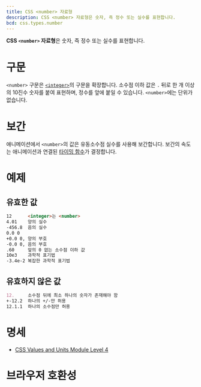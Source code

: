 ```yaml
---
title: CSS <number> 자료형
description: CSS <number> 자료형은 숫자, 즉 정수 또는 실수를 표현합니다.
bcd: css.types.number
---
```


**CSS `<number>` 자료형**은 숫자, 즉 정수 또는 실수를 표현합니다.

# 구문

`<number>` 구문은 [`<integer>`](./integer)의 구문을 확장합니다. 소수점 이하 값은 `.` 뒤로 한 개 이상의 10진수 숫자를 붙여 표현하며, 정수를 앞에 붙일 수 있습니다. `<number>`에는 단위가 없습니다.

# 보간

애니메이션에서 `<number>`의 값은 유동소수점 실수를 사용해 보간합니다. 보간의 속도는 애니메이션과 연결된 [타이밍 함수](https://developer.mozilla.org/en-US/docs/Web/CSS/easing-function)가 결정합니다.

# 예제

## 유효한 값

```md variant=good
12      <integer>는 <number>
4.01    양의 실수
-456.8  음의 실수
0.0 0
+0.0 0, 양의 부호
-0.0 0, 음의 부호
.60     앞의 0 없는 소수점 이하 값
10e3    과학적 표기법
-3.4e-2 복잡한 과학적 표기법
```

## 유효하지 않은 값

```md variant=bad
12.     소수점 뒤에 최소 하나의 숫자가 존재해야 함
+-12.2  하나의 +/-만 허용
12.1.1  하나의 소수점만 허용
```

# 명세

- [CSS Values and Units Module Level 4](https://drafts.csswg.org/css-values/#numbers)

# 브라우저 호환성

<BrowserCompat data={props.bcd} />
